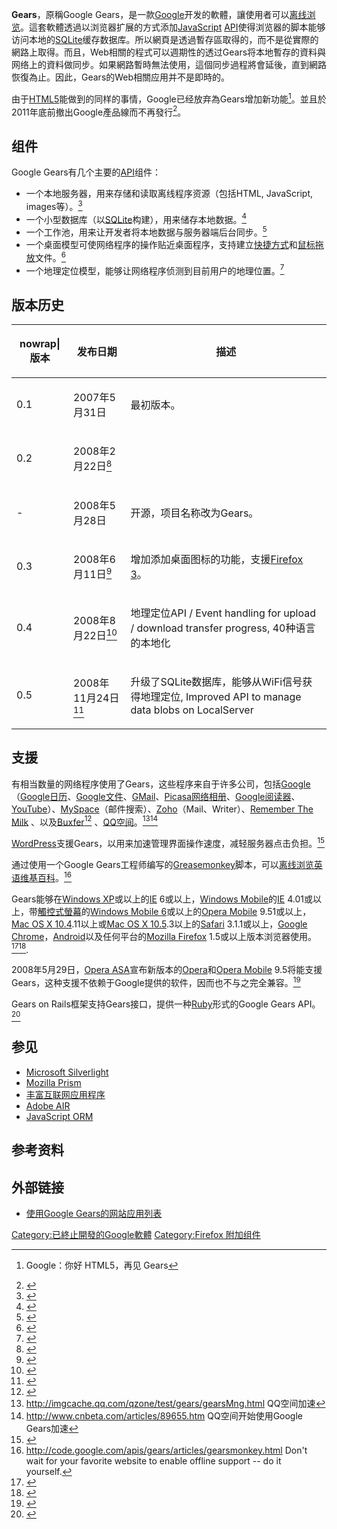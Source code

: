{{Infobox Software
| name                = Gears
| logo                = [[File:Gearslogo.gif|File:Gearslogo.gif]]
| screenshot          =
| caption             =
| developer           = [[Google|Google]]
| released            =2009年5月28日
| latest_release_version = 0.5.36.0
| latest_release_date = {{release date and age|2010|2|22}}
| operating system    = [[Microsoft_Windows|Windows]] [[Windows_2000|2000]], [[Windows_XP|XP]] & [[Windows_Vista|Vista]], [[Windows_Mobile_5|Windows Mobile 5]], [[Windows_Mobile_6|Windows Mobile 6]]，[[Mac_OS_X|Mac OS X]], [[Linux|Linux]]
| language            =
| genre               =
| license             = [[BSD_licenses|BSD]]
| website             = http://gears.google.com/
}}
'''Gears'''，原稱Google Gears，是一款[[Google|Google]]开发的軟體，讓使用者可以[[离线浏览|离线浏览]]。這套軟體透過以浏览器扩展的方式添加[[JavaScript|JavaScript]] [[API|API]]使得浏览器的脚本能够访问本地的[[SQLite|SQLite]]缓存数据库。所以網頁是透過暫存區取得的，而不是從實際的網路上取得。而且，Web相關的程式可以週期性的透过Gears将本地暫存的資料與网络上的資料做同步。如果網路暫時無法使用，這個同步過程將會延後，直到網路恢復為止。因此，Gears的Web相關应用并不是即時的。

由于[[HTML5|HTML5]]能做到的同样的事情，Google已经放弃為Gears增加新功能<ref>{{cite web |url=http://www.google.org.cn/posts/say-hello-to-html5-say-goodbye-to-google-gears.html |title=存档副本 |accessdate=2010-06-27 |deadurl=yes |archiveurl=https://web.archive.org/web/20100603055621/http://www.google.org.cn/posts/say-hello-to-html5-say-goodbye-to-google-gears.html |archivedate=2010-06-03 }} Google：你好 HTML5，再见 Gears</ref>。並且於2011年底前撤出Google產品線而不再發行<ref>{{site news|url=http://mag.udn.com/mag/digital/storypage.jsp?f_MAIN_ID=322&f_SUB_ID=2920&f_ART_ID=356132#ixzz1eaND1twY|title=準備大掃除 Google Wave等服務明年初說掰掰|publisher=聯合新聞網|date=2011-11-24}}</ref>。

== 组件 ==
Google Gears有几个主要的[[API|API]]组件：
*一个本地服务器，用来存储和读取离线程序资源（包括HTML, JavaScript, images等）。<ref>{{cite web|url=http://code.google.com/apis/gears/api_localserver.html|title=LocalServer Module API|accessdate=2007-05-31|archive-date=2012-02-20|archive-url=https://web.archive.org/web/20120220221652/http://code.google.com/apis/gears/api_localserver.html|dead-url=no}}</ref>
*一个小型数据库（以[[SQLite|SQLite]]构建），用来储存本地数据。<ref>{{cite web|url=http://code.google.com/apis/gears/api_database.html|title=Database Module API|accessdate=2007-05-31|archive-date=2012-03-19|archive-url=https://web.archive.org/web/20120319012947/http://code.google.com/apis/gears/api_database.html|dead-url=no}}</ref>
*一个工作池，用来让开发者将本地数据与服务器端后台同步。<ref>{{cite web|url=http://code.google.com/apis/gears/api_workerpool.html|title=WorkerPool Module API|accessdate=2007-05-31|archive-date=2012-01-20|archive-url=https://web.archive.org/web/20120120163501/http://code.google.com/apis/gears/api_workerpool.html|dead-url=no}}</ref>
*一个桌面模型可使网络程序的操作贴近桌面程序，支持建立[[快捷方式|快捷方式]]和[[鼠标|鼠标]][[拖放|拖放]]文件。<ref>{{cite web|url=http://code.google.com/apis/gears/api_desktop.html|title=Desktop Module API|accessdate=2007-05-31|archive-date=2012-03-02|archive-url=https://web.archive.org/web/20120302184807/http://code.google.com/apis/gears/api_desktop.html|dead-url=no}}</ref>
*一个地理定位模型，能够让网络程序侦测到目前用户的地理位置。<ref>{{cite web|url=http://code.google.com/apis/gears/api_geolocation.html|title=Geolocation Module API|accessdate=2008-08-27|archive-date=2012-03-11|archive-url=https://web.archive.org/web/20120311061658/http://code.google.com/apis/gears/api_geolocation.html|dead-url=no}}</ref>

== 版本历史 ==
{| class="wikitable"
! nowrap|版本 !! 发布日期 !! 描述
|-
| 0.1|| 2007年5月31日 || 最初版本。
|-
| 0.2 ||2008年2月22日<ref>{{Cite web |url=http://gearsblog.blogspot.com/2008/02/gears-02-released.html |title=存档副本 |accessdate=2008-08-28 |archive-date=2008-02-28 |archive-url=https://web.archive.org/web/20080228084716/http://gearsblog.blogspot.com/2008/02/gears-02-released.html |dead-url=no }}</ref> ||
|-
| -  || 2008年5月28日 || 开源，项目名称改为Gears。
|-
| 0.3 || 2008年6月11日<ref>{{Cite web |url=http://gearsblog.blogspot.com/2008/06/fly-gears-03.html |title=存档副本 |accessdate=2008-08-28 |archive-date=2008-06-13 |archive-url=https://web.archive.org/web/20080613214556/http://gearsblog.blogspot.com/2008/06/fly-gears-03.html |dead-url=no }}</ref> || 增加添加桌面图标的功能，支援[[Firefox_3|Firefox 3]]。
|-
| 0.4|| 2008年8月22日<ref>{{Cite web |url=http://gearsblog.blogspot.com/2008/08/gears-04-is-here.html |title=存档副本 |accessdate=2008-08-28 |archive-date=2008-08-23 |archive-url=https://web.archive.org/web/20080823022802/http://gearsblog.blogspot.com/2008/08/gears-04-is-here.html |dead-url=no }}</ref> || 地理定位API / Event handling for upload / download transfer progress, 40种语言的本地化
|-
| 0.5|| 2008年11月24日<ref>{{Cite web |url=http://code.google.com/apis/gears/upcoming/history.html |title=存档副本 |accessdate=2009-03-04 |archive-date=2007-12-10 |archive-url=https://web.archive.org/web/20071210020351/http://code.google.com/apis/gears/upcoming/history.html |dead-url=no }}</ref> ||升级了SQLite数据库，能够从WiFi信号获得地理定位, Improved API to manage data blobs on LocalServer
|}

== 支援 ==
有相当数量的网络程序使用了Gears，这些程序来自于许多公司，包括[[Google|Google]]（[[Google日历|Google日历]]、[[Google文件|Google文件]]、[[GMail|GMail]]、[[Picasa网络相册|Picasa网络相册]]、[[Google阅读器|Google阅读器]]、[[YouTube|YouTube]]）、[[MySpace|MySpace]]（邮件搜索）、[[Zoho|Zoho]]（Mail、Writer）、[[Remember_The_Milk|Remember The Milk]]<!-- 、大米盘 -->、以及[[Buxfer|Buxfer]]<ref>{{cite web
|url=http://code.google.com/p/gears/wiki/GearsHistory
|title=Gears History
|accessdate=2009-03-21
|archive-date=2015-09-29
|archive-url=https://web.archive.org/web/20150929061857/http://code.google.com/p/gears/wiki/GearsHistory
|dead-url=no
}}</ref>
、[[QQ空间|QQ空间]]。<ref>http://imgcache.qq.com/qzone/test/gears/gearsMng.html {{Wayback|url=http://imgcache.qq.com/qzone/test/gears/gearsMng.html |date=20160305225506 }} QQ空间加速</ref><ref>http://www.cnbeta.com/articles/89655.htm {{Wayback|url=http://www.cnbeta.com/articles/89655.htm |date=20100328032816 }} QQ空间开始使用Google Gears加速</ref>

[[WordPress|WordPress]]支援Gears，以用来加速管理界面操作速度，减轻服务器点击负担。<ref>{{cite web | url=http://trac.wordpress.org/ticket/6965 | title=WordPress Trac ticket - Gears Support | accessdate=2008-08-28 | archive-date=2008-12-16 | archive-url=https://web.archive.org/web/20081216031613/http://trac.wordpress.org/ticket/6965 | dead-url=no }}</ref>

通过使用一个Google Gears工程师编写的[[Greasemonkey|Greasemonkey]]脚本，可以[[离线浏览|离线浏览]][[英语维基百科|英语维基百科]]。<ref>http://code.google.com/apis/gears/articles/gearsmonkey.html {{Wayback|url=http://code.google.com/apis/gears/articles/gearsmonkey.html |date=20120225232815 }} Don't wait for your favorite website to enable offline support -- do it yourself.</ref>

Gears能够在[[Windows_XP|Windows XP]]或以上的[[Internet_Explorer|IE]] 6或以上，[[Windows_Mobile|Windows Mobile]]的[[Internet_Explorer_Mobile|IE]] 4.01或以上，带[[觸控式螢幕|觸控式螢幕]]的[[Windows_Mobile_6|Windows Mobile 6]]或以上的[[Opera_Mobile|Opera Mobile]] 9.51或以上，[[Mac_OS_X_10.4|Mac OS X 10.4]].11以上或[[Mac_OS_X_10.5|Mac OS X 10.5]].3以上的[[Safari|Safari]] 3.1.1或以上，[[Google_Chrome|Google Chrome]]，[[Android|Android]]以及任何平台的[[Mozilla_Firefox|Mozilla Firefox]] 1.5或以上版本浏览器使用。<ref>{{cite web
|url=http://groups.google.com/group/gears-users/browse_thread/thread/36537d4f47c5495c/59c3950739b83da6?show_docid=59c3950739b83da6
|title=Gears for Safari beta
|publisher=[[Google|Google]]
|accessdate=2009-03-21
|archive-date=2012-11-10
|archive-url=https://web.archive.org/web/20121110084139/http://groups.google.com/group/gears-users/browse_thread/thread/36537d4f47c5495c/59c3950739b83da6?show_docid=59c3950739b83da6
|dead-url=no
}}</ref><ref>{{cite web
|url=http://code.google.com/support/bin/answer.py?answer=69201&topic=11629
|title=What browsers and operating systems are supported by Google Gears?
|publisher=[[Google|Google]]
|accessdate=2009-03-21
|archive-date=2008-12-06
|archive-url=https://web.archive.org/web/20081206063009/http://code.google.com/support/bin/answer.py?answer=69201&topic=11629
|dead-url=no
}}</ref>.

2008年5月29日，[[Opera_ASA|Opera ASA]]宣布新版本的[[Opera|Opera]]和[[Opera_Mobile|Opera Mobile]] 9.5将能支援Gears，这种支援不依赖于Google提供的软件，因而也不与之完全兼容。<ref>{{cite web
|url=http://www.opera.com/pressreleases/en/2008/05/29/
|title=Opera extends Gears support
|publisher=[[Opera_Software|Opera Software]]
|accessdate=2009-03-21
|archive-url=https://web.archive.org/web/20081011065417/http://www.opera.com./pressreleases/en/2008/05/29/
|archive-date=2008-10-11
|dead-url=yes
}}</ref>

Gears on Rails框架支持Gears接口，提供一种[[Ruby|Ruby]]形式的Google Gears API。<ref>{{cite web
|url=http://www.eweek.com/c/a/Application-Development/Google-Gears-takes-Ruby-on-Rails-Offline/
|title=Google Gears Takes Ruby on Rails Offline
|publisher=[[eWeek|eWeek]]
|accessdate=2009-03-21
}}</ref>

== 参见 ==
*[[Microsoft_Silverlight|Microsoft Silverlight]]
*[[Mozilla_Prism|Mozilla Prism]]
*[[丰富互联网应用程序|丰富互联网应用程序]]
*[[Adobe_AIR|Adobe AIR]]
*[[JavaScript_ORM|JavaScript ORM]]

== 参考资料 ==
{{reflist|2}}

== 外部链接 ==
*[https://web.archive.org/web/20100723144742/http://www.honkin.info/%E5%88%86%E4%BA%AB%EF%BC%9A%E6%94%AF%E6%8C%81google-gear%E7%A6%BB%E7%BA%BF%E7%9A%84%E7%BD%91%E7%AB%99%E5%92%8C%E5%BA%94%E7%94%A8.html 使用Google Gears的网站应用列表]

{{Google公司}}

[[Category:已終止開發的Google軟體|Category:已終止開發的Google軟體]]
[[Category:Firefox_附加组件|Category:Firefox 附加组件]]